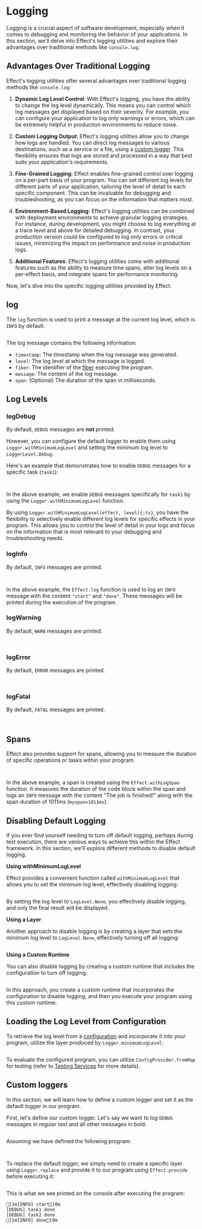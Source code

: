 
# Logging

Logging is a crucial aspect of software development, especially when it comes to debugging and monitoring the behavior of your applications. In this section, we'll delve into Effect's logging utilities and explore their advantages over traditional methods like `console.log`.

## Advantages Over Traditional Logging

Effect's logging utilities offer several advantages over traditional logging methods like `console.log`:

1. **Dynamic Log Level Control**: With Effect's logging, you have the ability to change the log level dynamically. This means you can control which log messages get displayed based on their severity. For example, you can configure your application to log only warnings or errors, which can be extremely helpful in production environments to reduce noise.

2. **Custom Logging Output**: Effect's logging utilities allow you to change how logs are handled. You can direct log messages to various destinations, such as a service or a file, using a [custom logger](#custom-loggers). This flexibility ensures that logs are stored and processed in a way that best suits your application's requirements.

3. **Fine-Grained Logging**: Effect enables fine-grained control over logging on a per-part basis of your program. You can set different log levels for different parts of your application, tailoring the level of detail to each specific component. This can be invaluable for debugging and troubleshooting, as you can focus on the information that matters most.

4. **Environment-Based Logging**: Effect's logging utilities can be combined with deployment environments to achieve granular logging strategies. For instance, during development, you might choose to log everything at a trace level and above for detailed debugging. In contrast, your production version could be configured to log only errors or critical issues, minimizing the impact on performance and noise in production logs.

5. **Additional Features**: Effect's logging utilities come with additional features such as the ability to measure time spans, alter log levels on a per-effect basis, and integrate spans for performance monitoring.

Now, let's dive into the specific logging utilities provided by Effect.

## log

The `log` function is used to print a message at the current log level, which is `INFO` by default.

```ts file=<rootDir>/src/logging/log.ts

```

The log message contains the following information:

- `timestamp`: The timestamp when the log message was generated.
- `level`: The log level at which the message is logged.
- `fiber`: The identifier of the [fiber](../concurrency/fibers.mdx#what-is-a-fiber) executing the program.
- `message`: The content of the log message.
- `span`: (Optional) The duration of the span in milliseconds.

## Log Levels

### logDebug

By default, `DEBUG` messages are **not** printed.

However, you can configure the default logger to enable them using `Logger.withMinimumLogLevel` and setting the minimum log level to `LoggerLevel.Debug`.

Here's an example that demonstrates how to enable `DEBUG` messages for a specific task (`task1`):

<Tabs>
<Tab>

```ts /Logger.withMinimumLogLevel(LoggerLevel.Debug)/ file=<rootDir>/src/logging/debug-gen.ts

```

</Tab>
<Tab>

```ts /Logger.withMinimumLogLevel(LoggerLevel.Debug)/ file=<rootDir>/src/logging/debug-pipe.ts

```

</Tab>
</Tabs>

In the above example, we enable `DEBUG` messages specifically for `task1` by using the `Logger.withMinimumLogLevel` function.

By using `Logger.withMinimumLogLevel(effect, level){:ts}`, you have the flexibility to selectively enable different log levels for specific effects in your program. This allows you to control the level of detail in your logs and focus on the information that is most relevant to your debugging and troubleshooting needs.

### logInfo

By default, `INFO` messages are printed.

<Tabs>
<Tab>

```ts file=<rootDir>/src/logging/info-gen.ts

```

</Tab>
<Tab>

```ts file=<rootDir>/src/logging/info-pipe.ts

```

</Tab>
</Tabs>

In the above example, the `Effect.log` function is used to log an `INFO` message with the content `"start"` and `"done"`. These messages will be printed during the execution of the program.

### logWarning

By default, `WARN` messages are printed.

<Tabs>
<Tab>

```ts file=<rootDir>/src/logging/warning-gen.ts

```

</Tab>
<Tab>

```ts file=<rootDir>/src/logging/warning-pipe.ts

```

</Tab>
</Tabs>

### logError

By default, `ERROR` messages are printed.

<Tabs>
<Tab>

```ts file=<rootDir>/src/logging/error-gen.ts

```

</Tab>
<Tab>

```ts file=<rootDir>/src/logging/error-pipe.ts

```

</Tab>
</Tabs>

### logFatal

By default, `FATAL` messages are printed.

<Tabs>
<Tab>

```ts file=<rootDir>/src/logging/fatal-gen.ts

```

</Tab>
<Tab>

```ts file=<rootDir>/src/logging/fatal-pipe.ts

```

</Tab>
</Tabs>

## Spans

Effect also provides support for spans, allowing you to measure the duration of specific operations or tasks within your program.

<Tabs>
<Tab>

```ts /Effect.withLogSpan("myspan")/ /myspan=1011ms/ file=<rootDir>/src/logging/spans-gen.ts

```

</Tab>
<Tab>

```ts /Effect.withLogSpan("myspan")/ /myspan=1011ms/ file=<rootDir>/src/logging/spans-pipe.ts

```

</Tab>
</Tabs>

In the above example, a span is created using the `Effect.withLogSpan` function. It measures the duration of the code block within the span and logs an `INFO` message with the content "The job is finished!" along with the span duration of 1011ms (`myspan=1011ms`).

## Disabling Default Logging

If you ever find yourself needing to turn off default logging, perhaps during test execution, there are various ways to achieve this within the Effect framework. In this section, we'll explore different methods to disable default logging.

**Using withMinimumLogLevel**

Effect provides a convenient function called `withMinimumLogLevel` that allows you to set the minimum log level, effectively disabling logging:

```ts file=<rootDir>/src/logging/disabling-logging-withMinimumLogLevel.ts

```

By setting the log level to `LogLevel.None`, you effectively disable logging, and only the final result will be displayed.

**Using a Layer**

Another approach to disable logging is by creating a layer that sets the minimum log level to `LogLevel.None`, effectively turning off all logging:

```ts file=<rootDir>/src/logging/disabling-logging-layer.ts

```

**Using a Custom Runtime**

You can also disable logging by creating a custom runtime that includes the configuration to turn off logging:

```ts file=<rootDir>/src/logging/disabling-logging-runtime.ts

```

In this approach, you create a custom runtime that incorporates the configuration to disable logging, and then you execute your program using this custom runtime.

## Loading the Log Level from Configuration

To retrieve the log level from a [configuration](../configuration.mdx) and incorporate it into your program, utilize the layer produced by `Logger.minimumLogLevel`:

```ts file=<rootDir>/src/logging/load-log-level-from-configuration.ts

```

To evaluate the configured program, you can utilize `ConfigProvider.fromMap` for testing (refer to [Testing Services](../configuration.mdx#testing-services) for more details).

## Custom loggers

In this section, we will learn how to define a custom logger and set it as the default logger in our program.

First, let's define our custom logger. Let's say we want to log `DEBUG` messages in regular text and all other messages in bold:

```ts filename="CustomLogger.ts" file=<rootDir>/src/logging/CustomLogger.ts

```

Assuming we have defined the following program:

<Tabs>
<Tab>

```ts filename="program.ts" file=<rootDir>/src/logging/program-gen.ts

```

</Tab>
<Tab>

```ts filename="program.ts" file=<rootDir>/src/logging/program.ts

```

</Tab>
</Tabs>

To replace the default logger, we simply need to create a specific layer using `Logger.replace` and provide it to our program using `Effect.provide` before executing it:

```ts filename="index.ts" file=<rootDir>/src/logging/index.ts

```

This is what we see printed on the console after executing the program:

```ansi
[1m[INFO] start[0m
[DEBUG] task1 done
[DEBUG] task2 done
[1m[INFO] done[0m
```
